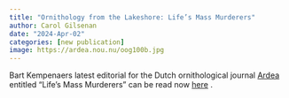 ```yaml
---
title: "Ornithology from the Lakeshore: Life’s Mass Murderers"
author: Carol Gilsenan
date: "2024-Apr-02"
categories: [new publication]
image: https://ardea.nou.nu/oog100b.jpg
---
```


Bart Kempenaers latest editorial for the Dutch ornithological journal [Ardea](https://ardea.nou.nu/) entitled “Life’s Mass Murderers” can be read now [here](https://ardea.nou.nu/) .
